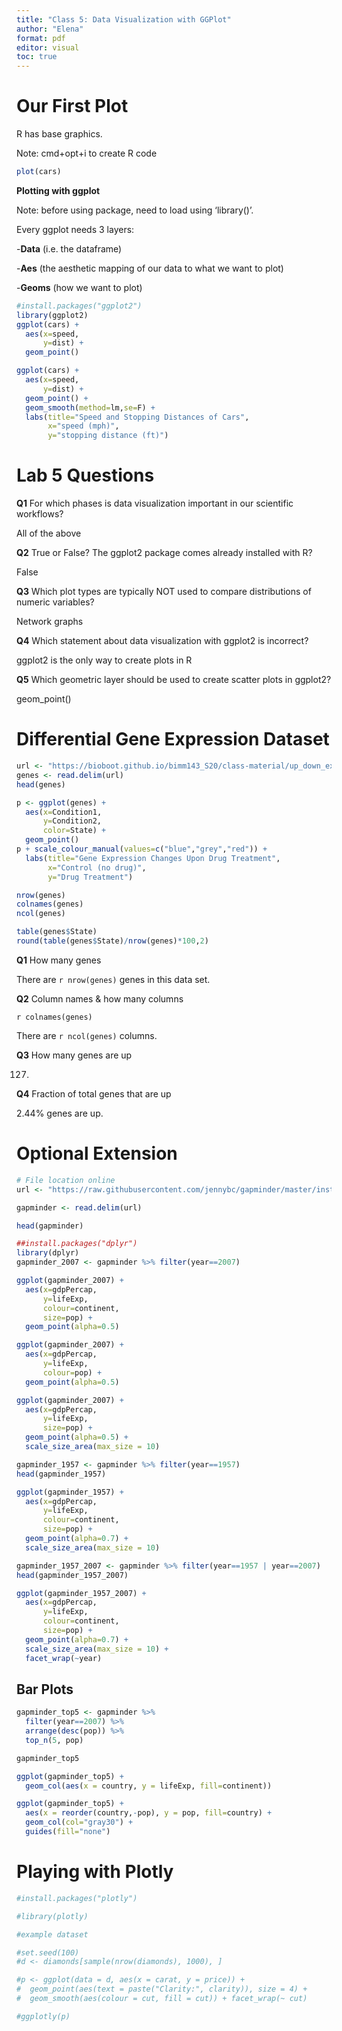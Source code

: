 ```yaml
---
title: "Class 5: Data Visualization with GGPlot"
author: "Elena"
format: pdf
editor: visual
toc: true
---
```


# Our First Plot

R has base graphics.

Note: cmd+opt+i to create R code

```r
plot(cars)
```

**Plotting with ggplot**

Note: before using package, need to load using 'library()'.

Every ggplot needs 3 layers:

\-**Data** (i.e. the dataframe)

\-**Aes** (the aesthetic mapping of our data to what we want to plot)

\-**Geoms** (how we want to plot)

```r
#install.packages("ggplot2")
library(ggplot2)
ggplot(cars) + 
  aes(x=speed,
      y=dist) + 
  geom_point() 
```


```r
ggplot(cars) + 
  aes(x=speed,
      y=dist) + 
  geom_point() + 
  geom_smooth(method=lm,se=F) + 
  labs(title="Speed and Stopping Distances of Cars", 
       x="speed (mph)", 
       y="stopping distance (ft)")
```
# Lab 5 Questions

**Q1** For which phases is data visualization important in our scientific workflows?

All of the above

**Q2** True or False? The ggplot2 package comes already installed with R?

False

**Q3** Which plot types are typically NOT used to compare distributions of numeric variables?

Network graphs

**Q4** Which statement about data visualization with ggplot2 is incorrect?

ggplot2 is the only way to create plots in R

**Q5** Which geometric layer should be used to create scatter plots in ggplot2?

geom_point()


# Differential Gene Expression Dataset

```r
url <- "https://bioboot.github.io/bimm143_S20/class-material/up_down_expression.txt"
genes <- read.delim(url)
head(genes)
```

```r
p <- ggplot(genes) + 
  aes(x=Condition1,
      y=Condition2,
      color=State) + 
  geom_point()
p + scale_colour_manual(values=c("blue","grey","red")) + 
  labs(title="Gene Expression Changes Upon Drug Treatment", 
       x="Control (no drug)", 
       y="Drug Treatment")
```

```r
nrow(genes)
colnames(genes)
ncol(genes)
```
```r
table(genes$State)
round(table(genes$State)/nrow(genes)*100,2)
```

**Q1** How many genes

There are `r nrow(genes)` genes in this data set.

**Q2** Column names & how many columns

`r colnames(genes)`

There are `r ncol(genes)` columns.

**Q3** How many genes are up

127.

**Q4** Fraction of total genes that are up

2.44% genes are up.

# Optional Extension

```r
# File location online
url <- "https://raw.githubusercontent.com/jennybc/gapminder/master/inst/extdata/gapminder.tsv"

gapminder <- read.delim(url)

head(gapminder)
```

```r
##install.packages("dplyr")
library(dplyr)
gapminder_2007 <- gapminder %>% filter(year==2007)
```

```r
ggplot(gapminder_2007) + 
  aes(x=gdpPercap, 
      y=lifeExp, 
      colour=continent, 
      size=pop) +
  geom_point(alpha=0.5)

ggplot(gapminder_2007) + 
  aes(x=gdpPercap, 
      y=lifeExp, 
      colour=pop) + 
  geom_point(alpha=0.5)

ggplot(gapminder_2007) + 
  aes(x=gdpPercap, 
      y=lifeExp, 
      size=pop) + 
  geom_point(alpha=0.5) + 
  scale_size_area(max_size = 10)
```
```r
gapminder_1957 <- gapminder %>% filter(year==1957)
head(gapminder_1957)
```
```r
ggplot(gapminder_1957) + 
  aes(x=gdpPercap,
      y=lifeExp,
      colour=continent,
      size=pop) + 
  geom_point(alpha=0.7) + 
  scale_size_area(max_size = 10)
```
```r
gapminder_1957_2007 <- gapminder %>% filter(year==1957 | year==2007)
head(gapminder_1957_2007)
```
```r
ggplot(gapminder_1957_2007) + 
  aes(x=gdpPercap,
      y=lifeExp,
      colour=continent,
      size=pop) + 
  geom_point(alpha=0.7) + 
  scale_size_area(max_size = 10) + 
  facet_wrap(~year)
```
## Bar Plots

```r
gapminder_top5 <- gapminder %>% 
  filter(year==2007) %>% 
  arrange(desc(pop)) %>% 
  top_n(5, pop)

gapminder_top5
```
```r
ggplot(gapminder_top5) + 
  geom_col(aes(x = country, y = lifeExp, fill=continent))
```
```r
ggplot(gapminder_top5) + 
  aes(x = reorder(country,-pop), y = pop, fill=country) + 
  geom_col(col="gray30") +
  guides(fill="none")
```



# Playing with Plotly

```r
#install.packages("plotly")

#library(plotly)

#example dataset

#set.seed(100)
#d <- diamonds[sample(nrow(diamonds), 1000), ]

#p <- ggplot(data = d, aes(x = carat, y = price)) +
#  geom_point(aes(text = paste("Clarity:", clarity)), size = 4) +
#  geom_smooth(aes(colour = cut, fill = cut)) + facet_wrap(~ cut)

#ggplotly(p)
```
